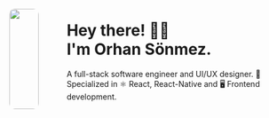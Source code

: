 <div style="display: flex;" id="intro-container">
<div style="flex: 0.4; padding-top: 17px" id="intro-image">
    <img style="width: 100%; border-radius: 10px; height: auto" src="me-intro.png"/>    
</div>

<div style="flex: 3; margin-left: 50px" id="intro-text">
    <h1>
    Hey there! 👋🏼<br/>I'm Orhan Sönmez.
    </h1>
    <p>
    A full-stack software engineer and UI/UX designer. 🥷<br/>
    Specialized in ⚛️ React, React-Native and 🖥️ Frontend development.
    </p>
</div>
</div>